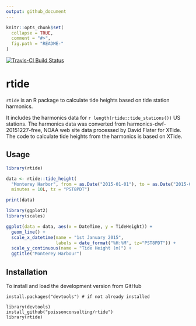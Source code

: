 ```yaml
---
output: github_document
---
```


<!-- README.md is generated from README.Rmd. Please edit that file -->

```r
knitr::opts_chunk$set(
  collapse = TRUE,
  comment = "#>",
  fig.path = "README-"
)
```

[![Travis-CI Build Status](https://travis-ci.org/poissonconsulting/rtide.svg?branch=master)](https://travis-ci.org/poissonconsulting/rtide)

# rtide

`rtide` is an R package to calculate tide heights based on tide station harmonics.

It includes the harmonics data for `r length(rtide::tide_stations())` US stations.
The harmonics data was converted from harmonics-dwf-20151227-free, NOAA web site data
processed by David Flater for XTide.
The code to calculate tide heights from the harmonics is based on XTide.

## Usage

```r
library(rtide)

data <- rtide::tide_height(
  "Monterey Harbor", from = as.Date("2015-01-01"), to = as.Date("2015-01-01"), 
  minutes = 10L, tz = "PST8PDT")

print(data)
```

```r
library(ggplot2)
library(scales)
```

```r
ggplot(data = data, aes(x = DateTime, y = TideHeight)) + 
  geom_line() + 
  scale_x_datetime(name = "1st January 2015", 
                   labels = date_format("%H:%M", tz="PST8PDT")) +
  scale_y_continuous(name = "Tide Height (m)") +
  ggtitle("Monterey Harbour")
```

## Installation

To install and load the development version from GitHub
```
install.packages("devtools") # if not already installed

library(devtools)
install_github("poissonconsulting/rtide")
library(rtide)
```
